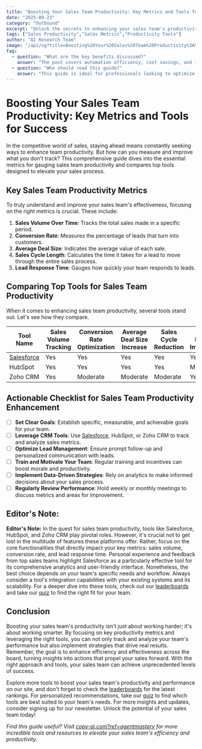 ```yaml
---
title: "Boosting Your Sales Team Productivity: Key Metrics and Tools for Success"
date: "2025-09-23"
category: "Outbound"
excerpt: "Unlock the secrets to enhancing your sales team's productivity with essential metrics and top tools."
tags: ["Sales Productivity","Sales Metrics","Productivity Tools"]
author: "AI Research Team"
image: "/api/og?title=Boosting%20Your%20Sales%20Team%20Productivity%3A%20Key%20Metrics%20and%20Tools%20for%20Success&type=blog&category=Outbound"
faq:
  - question: "What are the key benefits discussed?"
    answer: "The post covers automation efficiency, cost savings, and implementation strategies for outbound tools."
  - question: "Who should read this guide?"
    answer: "This guide is ideal for professionals looking to optimize their outbound workflows with AI-powered solutions."
---
```


# Boosting Your Sales Team Productivity: Key Metrics and Tools for Success

In the competitive world of sales, staying ahead means constantly seeking ways to enhance team productivity. But how can you measure and improve what you don't track? This comprehensive guide dives into the essential metrics for gauging sales team productivity and compares top tools designed to elevate your sales process.

## Key Sales Team Productivity Metrics

To truly understand and improve your sales team's effectiveness, focusing on the right metrics is crucial. These include:

1. **Sales Volume Over Time**: Tracks the total sales made in a specific period.
2. **Conversion Rate**: Measures the percentage of leads that turn into customers.
3. **Average Deal Size**: Indicates the average value of each sale.
4. **Sales Cycle Length**: Calculates the time it takes for a lead to move through the entire sales process.
5. **Lead Response Time**: Gauges how quickly your team responds to leads.

## Comparing Top Tools for Sales Team Productivity

When it comes to enhancing sales team productivity, several tools stand out. Let's see how they compare.

| Tool Name        | Sales Volume Tracking | Conversion Rate Optimization | Average Deal Size Increase | Sales Cycle Reduction | Lead Response Improvement |
|------------------|-----------------------|------------------------------|----------------------------|-----------------------|---------------------------|
| [Salesforce](/tools/writesonic) | Yes                   | Yes                          | Yes                        | Yes                   | Yes                       |
| HubSpot           | Yes                   | Yes                          | Yes                        | Yes                   | Moderate                  |
| Zoho CRM          | Yes                   | Moderate                     | Moderate                   | Moderate              | Yes                       |

## Actionable Checklist for Sales Team Productivity Enhancement

- [ ] **Set Clear Goals**: Establish specific, measurable, and achievable goals for your team.
- [ ] **Leverage CRM Tools**: Use [Salesforce](/tools/writesonic), HubSpot, or Zoho CRM to track and analyze sales metrics.
- [ ] **Optimize Lead Management**: Ensure prompt follow-up and personalized communication with leads.
- [ ] **Train and Motivate Your Team**: Regular training and incentives can boost morale and productivity.
- [ ] **Implement Data-Driven Strategies**: Rely on analytics to make informed decisions about your sales process.
- [ ] **Regularly Review Performance**: Hold weekly or monthly meetings to discuss metrics and areas for improvement.

## Editor's Note:

**Editor's Note:** In the quest for sales team productivity, tools like Salesforce, HubSpot, and Zoho CRM play pivotal roles. However, it's crucial not to get lost in the multitude of features these platforms offer. Rather, focus on the core functionalities that directly impact your key metrics: sales volume, conversion rate, and lead response time. Personal experience and feedback from top sales teams highlight Salesforce as a particularly effective tool for its comprehensive analytics and user-friendly interface. Nonetheless, the best choice depends on your team's specific needs and workflow. Always consider a tool's integration capabilities with your existing systems and its scalability. For a deeper dive into these tools, check out our [leaderboards](/leaderboards) and take our [quiz](/quiz) to find the right fit for your team.

## Conclusion

Boosting your sales team's productivity isn't just about working harder; it's about working smarter. By focusing on key productivity metrics and leveraging the right tools, you can not only track and analyze your team's performance but also implement strategies that drive real results. Remember, the goal is to enhance efficiency and effectiveness across the board, turning insights into actions that propel your sales forward. With the right approach and tools, your sales team can achieve unprecedented levels of success.

Explore more tools to boost your sales team's productivity and performance on our site, and don't forget to check the [leaderboards](/leaderboards) for the latest rankings. For personalized recommendations, take our [quiz](/quiz) to find which tools are best suited to your team's needs. For more insights and updates, consider signing up for our newsletter. Unlock the potential of your sales team today!

*Find this guide useful? Visit [copy-ai.com?ref=agentmastery](https://copy-ai.com?ref=agentmastery) for more incredible tools and resources to elevate your sales team's efficiency and productivity.*
